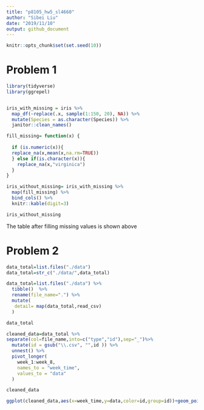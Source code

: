 ```yaml
---
title: "p8105_hw5_sl4660"
author: "Sibei Liu"
date: "2019/11/10"
output: github_document
---
```


```r
knitr::opts_chunk$set(set.seed(10))
```

# Problem 1
```r
library(tidyverse)
library(ggrepel)


iris_with_missing = iris %>% 
  map_df(~replace(.x, sample(1:150, 20), NA)) %>%
  mutate(Species = as.character(Species)) %>% 
  janitor::clean_names()
```



```r

fill_missing= function(x) {
  
  if (is.numeric(x)){
  replace_na(x,mean(x,na.rm=TRUE))
  } else if(is.character(x)){
    replace_na(x,"virginica")
  }    
}

iris_without_missing= iris_with_missing %>% 
  map(fill_missing) %>% 
  bind_cols() %>%  
  knitr::kable(digit=3)

iris_without_missing
```

The table after filling missing values is shown above

# Problem 2

```r
data_total=list.files("./data")
data_total=str_c("./data/",data_total)
```

```r
data_total=list.files("./data") %>%
  tibble()  %>% 
  rename(file_name=".") %>% 
  mutate(
   detail= map(data_total,read_csv) 
  ) 

data_total
```


```r
cleaned_data=data_total %>% 
separate(col=file_name,into=c("type","id"),sep="_")%>%
  mutate(id = gsub("\\.csv", "",id )) %>% 
  unnest() %>% 
  pivot_longer(
    week_1:week_8,
    names_to = "week_time",
    values_to = "data"
  ) 

cleaned_data
```


```r
ggplot(cleaned_data,aes(x=week_time,y=data,color=id,group=id))+geom_point()+geom_line()+facet_grid(~type)+theme(axis.text.x = element_text(angle = 60, hjust=1))
```
